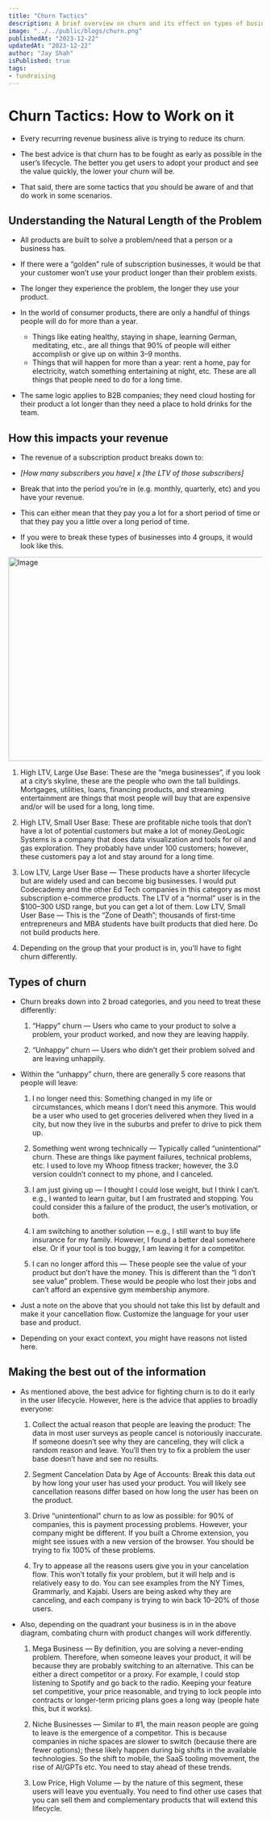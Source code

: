```yaml
---
title: "Churn Tactics"
description: A brief overview on churn and its effect on types of businesses
image: "../../public/blogs/churn.png"
publishedAt: "2023-12-22"
updatedAt: "2023-12-22"
author: "Jay Shah"
isPublished: true
tags: 
- fundraising
---
```



# Churn Tactics: How to Work on it

- Every recurring revenue business alive is trying to reduce its churn.

- The best advice is that churn has to be fought as early as possible in the user’s lifecycle. The better you get users to adopt your product and see the value quickly, the lower your churn will be.

- That said, there are some tactics that you should be aware of and that do work in some scenarios.

## Understanding the Natural Length of the Problem

- All products are built to solve a problem/need that a person or a business has.

- If there were a “golden” rule of subscription businesses, it would be that your customer won’t use your product longer than their problem exists.

- The longer they experience the problem, the longer they use your product.

- In the world of consumer products, there are only a handful of things people will do for more than a year.

    - Things like eating healthy, staying in shape, learning German, meditating, etc., are all things that 90% of people will either accomplish or give up on within 3–9 months.
    - Things that will happen for more than a year: rent a home, pay for electricity, watch something entertaining at night, etc. These are all things that people need to do for a long time.

- The same logic applies to B2B companies; they need cloud hosting for their product a lot longer than they need a place to hold drinks for the team.

## How this impacts your revenue

- The revenue of a subscription product breaks down to:

- *[How many subscribers you have] x [the LTV of those subscribers]*

- Break that into the period you’re in (e.g. monthly, quarterly, etc) and you have your revenue.

- This can either mean that they pay you a lot for a short period of time or that they pay you a little over a long period of time.

- If you were to break these types of businesses into 4 groups, it would look like this.‍

<Image
  src="/blogs/business.png"
  width="718"
  height="404"
  alt="Image"
  sizes="100vw"
/>

1. High LTV, Large Use Base: These are the “mega businesses”, if you look at a city’s skyline, these are the people who own the tall buildings. Mortgages, utilities, loans, financing products, and streaming entertainment are things that most people will buy that are expensive and/or will be used for a long, long time.

2. High LTV, Small User Base: These are profitable niche tools that don’t have a lot of potential customers but make a lot of money. ​GeoLogic Systems​ is a company that does data visualization and tools for oil and gas exploration. They probably have under 100 customers; however, these customers pay a lot and stay around for a long time.

3. Low LTV, Large User Base — These products have a shorter lifecycle but are widely used and can become big businesses. I would put Codecademy and the other Ed Tech companies in this category as most subscription e-commerce products. The LTV of a “normal” user is in the $100–300 USD range, but you can get a lot of them.
Low LTV, Small User Base — This is the “Zone of Death”; thousands of first-time entrepreneurs and MBA students have built products that died here. Do not build products here.

4. Depending on the group that your product is in, you’ll have to fight churn differently.

## Types of churn

- Churn breaks down into 2 broad categories, and you need to treat these differently:

    1. “Happy” churn — Users who came to your product to solve a problem, your product worked, and now they are leaving happily.

    2. “Unhappy” churn — Users who didn’t get their problem solved and are leaving unhappily.

- Within the “unhappy” churn, there are generally 5 core reasons that people will leave:

    1. I no longer need this: Something changed in my life or circumstances, which means I don’t need this anymore. This would be a user who used to get groceries delivered when they lived in a city, but now they live in the suburbs and prefer to drive to pick them up.
    
    2. Something went wrong technically — Typically called “unintentional” churn. These are things like payment failures, technical problems, etc. I used to love my Whoop fitness tracker; however, the 3.0 version couldn’t connect to my phone, and I canceled.
    
    3. I am just giving up — I thought I could lose weight, but I think I can’t. e.g., I wanted to learn guitar, but I am frustrated and stopping. You could consider this a failure of the product, the user’s motivation, or both.
    
    4. I am switching to another solution — e.g., I still want to buy life insurance for my family. However, I found a better deal somewhere else. Or if your tool is too buggy, I am leaving it for a competitor.
    
    5. I can no longer afford this — These people see the value of your product but don’t have the money. This is different than the “I don’t see value” problem. These would be people who lost their jobs and can’t afford an expensive gym membership anymore.

- Just a note on the above that you should not take this list by default and make it your cancellation flow. Customize the language for your user base and product.

- Depending on your exact context, you might have reasons not listed here.

## Making the best out of the information

- As mentioned above, the best advice for fighting churn is to do it early in the user lifecycle. However, here is the advice that applies to broadly everyone:

    1. Collect the actual reason that people are leaving the product: The data in most user surveys as people cancel is notoriously inaccurate. If someone doesn’t see why they are canceling, they will click a random reason and leave. You’ll then try to fix a problem the user base doesn’t have and see no results.

    2. Segment Cancelation Data by Age of Accounts: Break this data out by how long your user has used your product. You will likely see cancellation reasons differ based on how long the user has been on the product.

    3. Drive “unintentional” churn to as low as possible: for 90% of companies, this is payment processing problems. However, your company might be different. If you built a Chrome extension, you might see issues with a new version of the browser. You should be trying to fix 100% of these problems.

    4. Try to appease all the reasons users give you in your cancelation flow. This won’t totally fix your problem, but it will help and is relatively easy to do. You can see ​examples from the NY Times, Grammarly, and Kajabi. Users are being asked why they are canceling, and each company is trying to win back 10–20% of those users.

- Also, depending on the quadrant your business is in in the above diagram, combating churn with product changes will work differently.

    1. Mega Business — By definition, you are solving a never-ending problem. Therefore, when someone leaves your product, it will be because they are probably switching to an alternative. This can be either a direct competitor or a proxy. For example, I could stop listening to Spotify and go back to the radio. Keeping your feature set competitive, your price reasonable, and trying to lock people into contracts or longer-term pricing plans goes a long way (people hate this, but it works).

    2. Niche Businesses — Similar to #1, the main reason people are going to leave is the emergence of a competitor. This is because companies in niche spaces are slower to switch (because there are fewer options); these likely happen during big shifts in the available technologies. So the shift to mobile, the SaaS tooling movement, the rise of AI/GPTs etc. You need to stay ahead of these trends.

    3. Low Price, High Volume — by the nature of this segment, these users will leave you eventually. You need to find other use cases that you can sell them and complementary products that will extend this lifecycle.